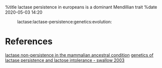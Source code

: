 %title lactase persistence in europeans is a dominant Mendillian trait
%date 2020-05-03 14:20

:lactase:lactase-persistence:genetics:evolution:

= References =
[[8|lactase non-persistence in the mammalian ancestral condition]]
[[42|genetics of lactase persistence and lactose intolerance - swallow 2003]]
